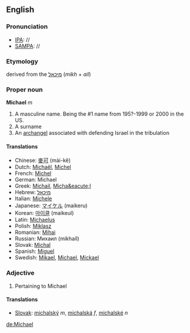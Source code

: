 ==English==
===Pronunciation===
*[[IPA]]: //
*[[SAMPA]]: //
===Etymology===
derived from the {{Hebr.}} [[מיכאל]] (''mikh'' + ''ail'')
<!--Michel-->
===Proper noun===
'''Michael''' ''m''

#A masculine name.  Being the #1 name from 195?-1999 or 2000 in the US.
#A surname
#An [[archangel]] associated with defending Israel in the tribulation

====Translations====
*Chinese: [[麥可]] (mài-kě)
*Dutch: [[Michaël]], [[Michel]]
*French: [[Michel]]
*German: Michael
*Greek: [[Michail]], [[Micha&eacute;l]]
*Hebrew: [[מיכאל]]
*Italian: [[Michele]]
*Japanese: [[マイケル]] (maikeru)
*Korean: [[마이클]] (maikeul)
*Latin: [[Michaelus]]
*Polish: [[Miklasz]]
*Romanian: [[Mihai]]
*Russian: Михаил (mikhaíl)
*Slovak: [[Michal]]
*Spanish: [[Miguel]]
*Swedish: [[Mikael]], [[Michael]], [[Mickael]]

===Adjective===
# Pertaining to Michael
====Translations====
*[[Slovak]]: [[michalský]] ''m'', [[michalská]] ''f'', [[michalské]] ''n''

[[de:Michael]]